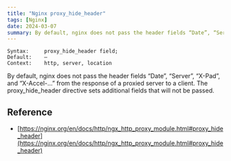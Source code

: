```yaml
---
title: "Nginx proxy_hide_header"
tags: [Nginx]
date: 2024-03-07
summary: By default, nginx does not pass the header fields “Date”, “Server”, “X-Pad”, and “X-Accel-.
---
```



```
Syntax:		proxy_hide_header field;
Default:	—
Context:	http, server, location
```

By default, nginx does not pass the header fields “Date”, “Server”, “X-Pad”, and “X-Accel-...” from the response of a proxied server to a client. The proxy_hide_header directive sets additional fields that will not be passed.

## Reference

- [https://nginx.org/en/docs/http/ngx_http_proxy_module.html#proxy_hide_header](https://nginx.org/en/docs/http/ngx_http_proxy_module.html#proxy_hide_header)